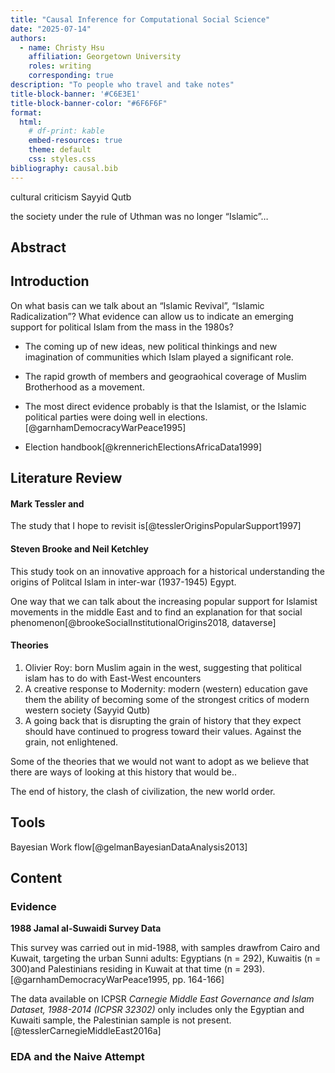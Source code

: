 ```yaml
---
title: "Causal Inference for Computational Social Science"
date: "2025-07-14"
authors:
  - name: Christy Hsu
    affiliation: Georgetown University
    roles: writing
    corresponding: true
description: "To people who travel and take notes"
title-block-banner: '#C6E3E1'
title-block-banner-color: "#6F6F6F"
format:
  html:
    # df-print: kable
    embed-resources: true
    theme: default
    css: styles.css
bibliography: causal.bib
---
```


::: {.callout-note}

cultural criticism Sayyid Qutb

the society under the rule of Uthman was no longer "Islamic"...


:::

## Abstract

## Introduction


On what basis can we talk about an "Islamic Revival", "Islamic Radicalization"? What evidence can allow us to indicate an emerging support for political Islam from the mass in the 1980s?

- The coming up of new ideas, new political thinkings and new imagination of communities which Islam played a significant role.

- The rapid growth of members and geograohical coverage of Muslim Brotherhood as a movement.

- The most direct evidence probably is that the Islamist, or the Islamic political parties were doing well in elections.[@garnhamDemocracyWarPeace1995]

- Election handbook[@krennerichElectionsAfricaData1999]

## Literature Review

#### Mark Tessler and 

The study that I hope to revisit is[@tesslerOriginsPopularSupport1997]


#### Steven Brooke and Neil Ketchley

This study took on an innovative approach for a historical understanding the origins of Politcal Islam in inter-war (1937-1945) Egypt.

One way that we can talk about the increasing popular support for Islamist movements in the middle East and to find an explanation for that social phenomenon[@brookeSocialInstitutionalOrigins2018, dataverse]

#### Theories

1. Olivier Roy: born Muslim again in the west, suggesting that political islam has to do with East-West encounters
2. A creative response to Modernity: modern (western) education gave them the ability of becoming some of the strongest critics of modern western society (Sayyid Qutb)
3. A going back that is disrupting the grain of history that they expect should have continued to progress toward their values. Against the grain, not enlightened.

Some of the theories that we would not want to adopt as we believe that there are ways of looking at this history that would be..

The end of history, the clash of civilization, the new world order.

## Tools

Bayesian Work flow[@gelmanBayesianDataAnalysis2013]

## Content

### Evidence

**1988 Jamal al-Suwaidi Survey Data**

This survey was carried out in mid-1988, with samples drawfrom Cairo and Kuwait, targeting the urban Sunni adults: Egyptians (n = 292), Kuwaitis (n = 300)and Palestinians residing in Kuwait at that time (n = 293).[@garnhamDemocracyWarPeace1995, pp. 164-166]

The data available on ICPSR *Carnegie Middle East Governance and Islam Dataset, 1988-2014 (ICPSR 32302)* only includes only the Egyptian and Kuwaiti sample, the Palestinian sample is not present.[@tesslerCarnegieMiddleEast2016a]


### EDA and the Naive Attempt

